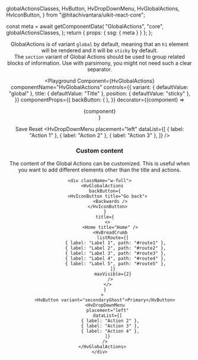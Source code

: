   globalActionsClasses,
  HvButton,
  HvDropDownMenu,
  HvGlobalActions,
  HvIconButton,
} from "@hitachivantara/uikit-react-core";


  const meta = await getComponentData(
    "GlobalActions",
    "core",
    globalActionsClasses,
  );
  return { props: { ssg: { meta } } };
};

<Header />

GlobalActions is of variant `global` by default, meaning that an `h1` element will be rendered and it will be `sticky` by default.<br />
The `section` variant of Global Actions should be used to group related blocks of information. Use with parsimony, you might not need such a clear separator.

<Playground
  Component={HvGlobalActions}
  componentName="HvGlobalActions"
  controls={{
    variant: { defaultValue: "global" },
    title: { defaultValue: "Title" },
    position: { defaultValue: "sticky" },
  }}
  componentProps={{
    backButton: (
      <HvIconButton title="Back">
        <Backwards />
      </HvIconButton>
    ),
  }}
  decorator={(component) => <div className="w-full">{component}</div>}
>
  <HvButton variant="primary">Save</HvButton>
  <HvButton variant="secondarySubtle">Reset</HvButton>
  <HvDropDownMenu
    placement="left"
    dataList={[
      { label: "Action 1" },
      { label: "Action 2" },
      { label: "Action 3" },
    ]}
  />
</Playground>

### Custom content

The content of the Global Actions can be customized. This is useful when you want to add different elements other than the title and actions.

```tsx live
<div className="w-full">
  <HvGlobalActions
    backButton={
      <HvIconButton title="Go back">
        <Backwards />
      </HvIconButton>
    }
    title={
      <>
        <Home title="Home" />
        <HvBreadCrumb
          listRoute={[
            { label: "Label 1", path: "#route1" },
            { label: "Label 2", path: "#route2" },
            { label: "Label 3", path: "#route3" },
            { label: "Label 4", path: "#route4" },
            { label: "Label 5", path: "#route5" },
          ]}
          maxVisible={2}
        />
      </>
    }
  >
    <HvButton variant="secondaryGhost">Primary</HvButton>
    <HvDropDownMenu
      placement="left"
      dataList={[
        { label: "Action 2" },
        { label: "Action 3" },
        { label: "Action 4" },
      ]}
    />
  </HvGlobalActions>
</div>
```
